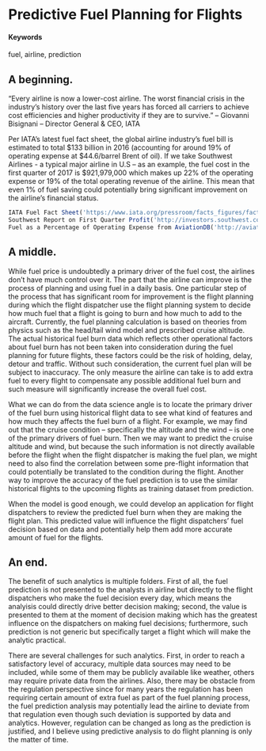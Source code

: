 # Predictive Fuel Planning for Flights {#predictive-fuel-planning}

#### Keywords

fuel, airline, prediction

## A beginning.

"Every airline is now a lower-cost airline. The worst financial crisis in the industry’s history over the last five years has forced all carriers to achieve cost efficiencies and higher productivity if they are to survive. "
  – Giovanni Bisignani – Director General & CEO, IATA
  
Per IATA’s latest fuel fact sheet, the global airline industry’s fuel bill is estimated to total $133 billion in 2016 (accounting for around 19% of operating expense at $44.6/barrel Brent of oil).
If we take Southwest Airlines - a typical major airline in U.S – as an example, the fuel cost in the first quarter of 2017 is $921,979,000 which makes up 22% of the operating expense or 19% of the total operating revenue of the airline. This mean that even 1% of fuel saving could potentially bring significant improvement on the airline’s financial status.
```r
IATA Fuel Fact Sheet('https://www.iata.org/pressroom/facts_figures/fact_sheets/Documents/fact-sheet-fuel.pdf')
Southwest Report on First Quarter Profit('http://investors.southwest.com/news-and-events/news-releases/2017/04-27-2017-113101765g')
Fuel as a Percentage of Operating Expense from AviationDB('http://aviationdb.net/aviationdb/FuelExpenseByCarrierQuery#SUBMIT')
```

## A middle.

While fuel price is undoubtedly a primary driver of the fuel cost, the airlines don’t have much control over it. The part that the airline can improve is the process of planning and using fuel in a daily basis. One particular step of the process that has significant room for improvement is the flight planning during which the flight dispatcher use the flight planning system to decide how much fuel that a flight is going to burn and how much to add to the aircraft. Currently, the fuel planning calculation is based on theories from physics such as the head/tail wind model and prescribed cruise altitude. The actual historical fuel burn data which reflects other operational factors about fuel burn has not been taken into consideration during the fuel planning for future flights, these factors could be the risk of holding, delay, detour and traffic. Without such consideration, the current fuel plan will be subject to inaccuracy. The only measure the airline can take is to add extra fuel to every flight to compensate any possible additional fuel burn and such measure will significantly increase the overall fuel cost.

What we can do from the data science angle is to locate the primary driver of the fuel burn using historical flight data to see what kind of features and how much they affects the fuel burn of a flight. For example, we may find out that the cruise condition – specifically the altitude and the wind – is one of the primary drivers of fuel burn. Then we may want to predict the cruise altitude and wind, but because the such information is not directly available before the flight when the flight dispatcher is making the fuel plan, we might need to also find the correlation between some pre-flight information that could potentially be translated to the condition during the flight. Another way to improve the accuracy of the fuel prediction is to use the similar historical flights to the upcoming flights as training dataset from prediction.

When the model is good enough, we could develop an application for flight dispatchers to review the predicted fuel burn when they are making the flight plan. This predicted value will influence the flight dispatchers’ fuel decision based on data and potentially help them add more accurate amount of fuel for the flights.


## An end.

The benefit of such analytics is multiple folders. First of all, the fuel prediction is not presented to the analysts in airline but directly to the flight dispatchers who make the fuel decision every day, which means the analyisis could directly drive better decision making; second, the value is presented to them at the moment of decision making which has the greatest influence on the dispatchers on making fuel decisions; furthermore, such prediction is not generic but specifically target a flight which will make the analytic practical.

There are several challenges for such analytics. First, in order to reach a satisfactory level of accuracy, multiple data sources may need to be included, while some of them may be publicly available like weather, others may require private data from the airlines. Also, there may be obstacle from the regulation perspective since for many years the regulation has been requiring certain amount of extra fuel as part of the fuel planning process, the fuel prediction analysis may potentially lead the airline to deviate from that regulation even though such deviation is supported by data and analytics. However, regulation can be changed as long as the prediction is justified, and I believe using predictive analysis to do flight planning is only the matter of time.


